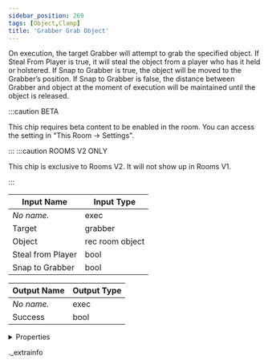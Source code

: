 ```yaml
---
sidebar_position: 269
tags: [Object,Clamp]
title: 'Grabber Grab Object'
---
```


On execution, the target Grabber will attempt to grab the specified object. If Steal From Player is true, it will steal the object from a player who has it held or holstered. If Snap to Grabber is true, the object will be moved to the Grabber’s position. If Snap to Grabber is false, the distance between Grabber and object at the moment of execution will be maintained until the object is released.

:::caution BETA

This chip requires beta content to be enabled in the room. You can access the setting in "This Room -> Settings".

:::
:::caution ROOMS V2 ONLY

This chip is exclusive to Rooms V2. It will not show up in Rooms V1.

:::


<IChip uuid="36668004-5384-44df-901e-bd3324675838" />

| Input Name | Input Type |
|-----------|-----------|
| *No name.* | exec |
| Target | grabber |
| Object | rec room object |
| Steal from Player | bool |
| Snap to Grabber | bool |

| Output Name | Output Type |
|-----------|-----------|
| *No name.* | exec |
| Success | bool |


<details>
  <summary>Properties</summary>
  <div>
    <div>
    <table>
      <thead>
        <tr>
          <th>Room availability:</th>
          <th>Rooms V2 only</th>
        </tr>
        <tr>
          <th>Is beta required?</th>
          <th>Yes</th>
        </tr>
        <tr>
          <th>Is this chip a trolling risk?</th>
          <th>No</th>
        </tr>
        <tr>
          <th>Is this chip a role assignment risk?</th>
          <th>No</th>
        </tr>
        <tr>
          <th>Chip UUID</th>
          <th>36668004-5384-44df-901e-bd3324675838</th>
        </tr>
      </thead>
    </table>
    </div>
  </div>
</details>

._extrainfo